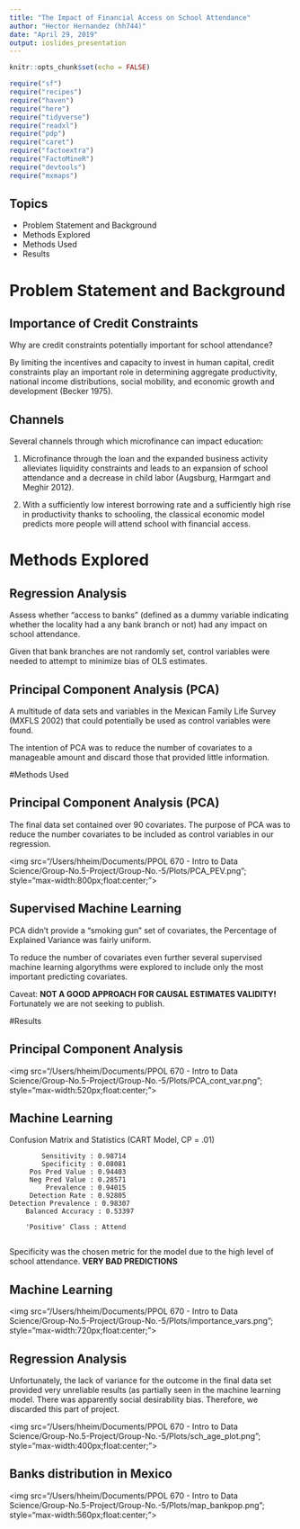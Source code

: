 ```yaml
---
title: "The Impact of Financial Access on School Attendance"
author: "Hector Hernandez (hh744)"
date: "April 29, 2019"
output: ioslides_presentation
---
```


```r
knitr::opts_chunk$set(echo = FALSE)
```

```r
require("sf")
require("recipes")
require("haven")
require("here")
require("tidyverse")
require("readxl")
require("pdp")
require("caret")
require("factoextra")
require("FactoMineR")
require("devtools")
require("mxmaps")
```

## Topics

- Problem Statement and Background
- Methods Explored
- Methods Used
- Results

# Problem Statement and Background 
## Importance of Credit Constraints

Why are credit constraints potentially important for school attendance?

By limiting the incentives and capacity to invest in human capital, credit constraints play an important role in determining aggregate productivity, national income distributions, social mobility, and economic growth and development (Becker 1975).

## Channels 

Several channels through which microfinance can impact education:

1. Microfinance through the loan and the expanded business activity alleviates liquidity constraints and leads to an expansion of school attendance and a decrease in child labor (Augsburg, Harmgart and Meghir 2012). 

2. With a sufficiently low interest borrowing rate and a sufficiently high rise in productivity thanks to schooling, the classical economic model predicts more people will attend school with financial access. 

# Methods Explored 

## Regression Analysis

Assess whether "access to banks" (defined as a dummy variable indicating whether the locality had a any bank branch or not) had any impact on school attendance. 

Given that bank branches are not randomly set, control variables were needed to attempt to minimize bias of OLS estimates.

## Principal Component Analysis (PCA)

A multitude of data sets and variables in the Mexican Family Life Survey (MXFLS 2002) that could potentially be used as control variables were found. 

The intention of PCA was to reduce the number of covariates to a manageable amount and discard those that provided little information.

#Methods Used

## Principal Component Analysis (PCA)

The final data set contained over 90 covariates. The purpose of PCA was to reduce the number covariates to be included as control variables in our regression. 

<img src="/Users/hheim/Documents/PPOL 670 - Intro to Data Science/Group-No.5-Project/Group-No.-5/Plots/PCA_PEV.png"; style="max-width:800px;float:center;">

## Supervised Machine Learning

PCA didn't provide a "smoking gun" set of covariates, the Percentage of Explained Variance was fairly uniform. 

To reduce the number of covariates even further several supervised machine learning algorythms were explored to include only the most important predicting covariates.

Caveat: **NOT A GOOD APPROACH FOR CAUSAL ESTIMATES VALIDITY!** Fortunately we are not seeking to publish.

#Results

## Principal Component Analysis

<img src="/Users/hheim/Documents/PPOL 670 - Intro to Data Science/Group-No.5-Project/Group-No.-5/Plots/PCA_cont_var.png"; style="max-width:520px;float:center;">

## Machine Learning

Confusion Matrix and Statistics (CART Model, CP = .01)
                                          
            Sensitivity : 0.98714         
            Specificity : 0.08081         
         Pos Pred Value : 0.94403         
         Neg Pred Value : 0.28571         
             Prevalence : 0.94015         
         Detection Rate : 0.92805         
    Detection Prevalence : 0.98307         
        Balanced Accuracy : 0.53397         
                                          
        'Positive' Class : Attend  
        
Specificity was the chosen metric for the model due to the high level of school attendance. **VERY BAD PREDICTIONS**

## Machine Learning

<img src="/Users/hheim/Documents/PPOL 670 - Intro to Data Science/Group-No.5-Project/Group-No.-5/Plots/importance_vars.png"; style="max-width:720px;float:center;">

## Regression Analysis

Unfortunately, the lack of variance for the outcome in the final data set provided very unreliable results (as partially seen in the machine learning model. There was apparently social desirability bias. Therefore, we discarded this part of project.

<img src="/Users/hheim/Documents/PPOL 670 - Intro to Data Science/Group-No.5-Project/Group-No.-5/Plots/sch_age_plot.png"; style="max-width:400px;float:center;">

## Banks distribution in Mexico

<img src="/Users/hheim/Documents/PPOL 670 - Intro to Data Science/Group-No.5-Project/Group-No.-5/Plots/map_bankpop.png"; style="max-width:560px;float:center;">



